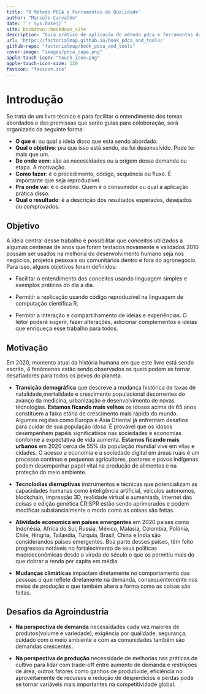 ```yaml
--- 
title: "O Método PDCA e Ferramentas da Qualidade"
author: "Marcelo Carvalho"
date: "`r Sys.Date()`"
site: bookdown::bookdown_site
description: "Guia prático de aplicação do método pdca e ferramentas da qualidade"
url: 'https://factorialmap.github.io/book_pdca_and_tools/'
github-repo: "factorialmap/book_pdca_and_tools"
cover-image: "images/pdca_capa.png"
apple-touch-icon: "touch-icon.png"
apple-touch-icon-size: 120
favicon: "favicon.ico"
---
```


# Introdução {-}

Se trata de um livro técnico e para facilitar o entendimento dos temas abordados e das premissas que serão guias para coloboração, será organizado da seguinte forma:

- **O que é**: ou qual a ideia disso que esta sendo abordado.
- **Qual o objetivo**: pra que isso está sendo, ou foi desenvolvido. Pode ter mais que um.
- **De onde vem**: são as necessidades ou a origem dessa demanda ou etapa. A motivação.
- **Como fazer**: é o procedimento, código, sequência ou fluxo. É importante que seja reproduzível.
- **Pra onde vai**: é o destino. Quem é o consumidor ou qual a aplicação prática disso.
- **Qual o resultado**: é a descrição dos resultados esperados, desejados ou comprovados.


## Objetivo {-}

A ideia central desse trabalho é possibilitar que conceitos utilizados a algumas centenas de anos que foram testados novamente e validados 2010 possam ser usados na melhoria do desenvolvimento humano seja nos negócios, projetos pessoais ou comunitários dentro e fora do agronegócio. Para isso, alguns objetivos foram definidos:

- Facilitar o entendimento dos conceitos usando linguagem simples e exemplos práticos do dia a dia.

- Permitir a replicação usando código reproduzível na linguagem de computação científica R.

- Permitir a interação e compartilhamento de ideias e experiências. O leitor poderá sugerir,  fazer alterações, adicionar complementos e ideias que enriqueça esse trabalho para todos.

## Motivação {-}

Em 2020, momento atual da história humana em que este livro está sendo escrito, 4 fenômenos estão sendo observados os quais podem se tornar desafiadores para todos os povos do planeta.

- **Transição demográfica** que descreve a mudança histórica de taxas de natalidade,mortalidade e crescimento populacional decorrentes do avanço da medicina, urbanização e desenvolvimento de novas técnologias. **Estamos ficando mais velhos** os idosos acima de 65 anos constituem a faixa etária de crescimento mais rápido do mundo. Algumas regiões como Europa e Ásia Oriental já enfrentam desafios para cuidar de sua população idosa. 
É provável que os idosos desempenhem papéis significativos nas sociedades e economias conforme a expectativa de vida aumenta. **Estamos ficando mais urbanos** em 2020 cerca de 55% da população mundial vive em vilas e cidades. O acesso a economia e a sociedade digital em áreas ruais é um processo contínuo e pequenos agricultores, pastores e povos indígenas podem desempenhar papel vital na produção de alimentos e na proteção do meio ambiente.

- **Tecnolodias disrruptivas** instrumentos e técnicas que potencializam as capacidades humanas como inteligência artificial, veículos autonomos, blockchain, impressão 3D, realidade virtual e aumentada, internet das coisas e edição genética CRISPR estão sendo aprimorados e podem modificar substancialmente o modo como as coisas são feitas.

- **Atividade economica em países emergentes** em 2020 países como Indonésia, Africa do Sul, Russia, México, Malasia, Colombia, Polônia, Chile, Hingria, Tailandia, Turquia, Brasil, China e Índia são considerandos países emergentes. Boa parte desses países, têm feito progressos notáveis no fortalecimento de seus políticas macroeconômicas desde a virada do século o que os permitiu mais do que dobrar a renda per capita em média.

- **Mudanças climáticas** impactam diretamente no comportamento das pessoas o que reflete diretamente na demanda, consequentemente nos meios de produção o que também altera a forma como as coisas são feitas.

## Desafios da Agroindustria {-}

- **Na perspectiva de demanda** necessidades cada vez maiores de produtos(volume e variedade), exigência por qualidade, segurança, cuidado com o meio ambiente e com as comunidades também são demandas crescentes.

- **Na perspectiva de produção** necessidade de melhorias nas práticas de cultivo para lidar com trade-off entre aumento de demanda e restrições de área, outros fatores como ganhos de produtivide, eficiência no aproveitamente de recursos e redução de desperdícios e perdas pode se tornar variáveis mais importantes na competitividade global.